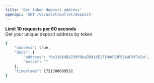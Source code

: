 ```yaml
---
title: 'Get token deposit address'
openapi: 'GET /v3/asset/wallet/deposit'
---
```

**Limit 10 requests per 60 seconds**  
Get your unique deposit address by token

<ResponseExample>

```bash
{
    "success": true,
    "data": {
        "address": "0x31d64B3230f8baDD91dE1710A65DF536aF8f7cDa",
        "extra": ""
    },
    "timestamp": 1721300689532
}
```

</ResponseExample>

